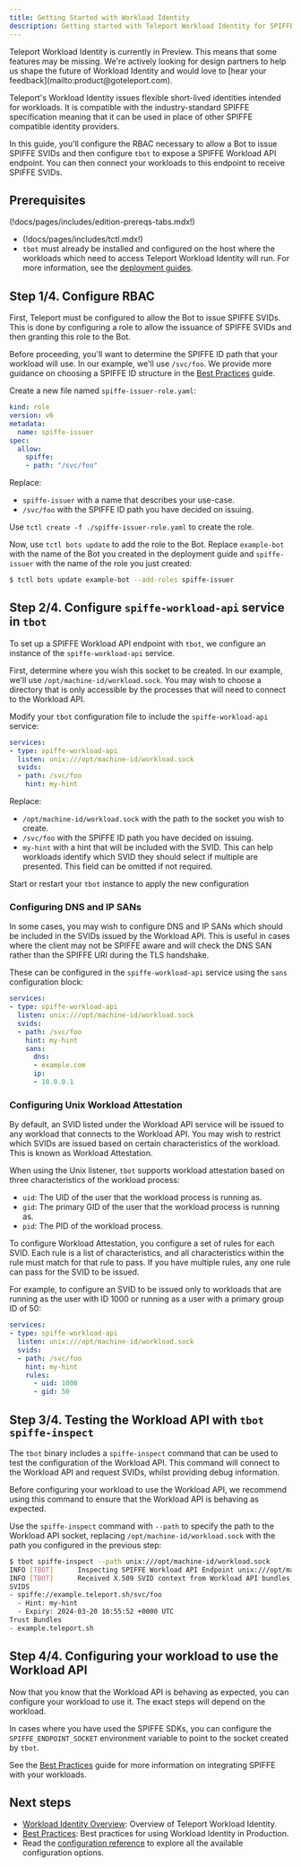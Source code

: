 ```yaml
---
title: Getting Started with Workload Identity
description: Getting started with Teleport Workload Identity for SPIFFE and Machine ID
---
```


<Admonition type="tip" title="Preview">
Teleport Workload Identity is currently in Preview. This means that some
features may be missing. We're actively looking for design partners to help us
shape the future of Workload Identity and would love to
[hear your feedback](mailto:product@goteleport.com).
</Admonition>

Teleport's Workload Identity issues flexible short-lived identities intended
for workloads. It is compatible with the industry-standard SPIFFE specification
meaning that it can be used in place of other SPIFFE compatible identity
providers.

In this guide, you'll configure the RBAC necessary to allow a Bot to issue
SPIFFE SVIDs and then configure `tbot` to expose a SPIFFE Workload API endpoint.
You can then connect your workloads to this endpoint to receive SPIFFE SVIDs.

## Prerequisites

(!docs/pages/includes/edition-prereqs-tabs.mdx!)

- (!docs/pages/includes/tctl.mdx!)
- `tbot` must already be installed and configured on the host where the
  workloads which need to access Teleport Workload Identity will run. For more
  information, see the [deployment guides](../deployment.mdx).

## Step 1/4. Configure RBAC

First, Teleport must be configured to allow the Bot to issue SPIFFE SVIDs.
This is done by configuring a role to allow the issuance of SPIFFE SVIDs and
then granting this role to the Bot.

Before proceeding, you'll want to determine the SPIFFE ID path that your
workload will use. In our example, we'll use `/svc/foo`. We provide more
guidance on choosing a SPIFFE ID structure in the
[Best Practices](./best-practices.mdx) guide.

Create a new file named `spiffe-issuer-role.yaml`:

```yaml
kind: role
version: v6
metadata:
  name: spiffe-issuer
spec:
  allow:
    spiffe:
    - path: "/svc/foo"
```

Replace:

- `spiffe-issuer` with a name that describes your use-case.
- `/svc/foo` with the SPIFFE ID path you have decided on issuing.

Use `tctl create -f ./spiffe-issuer-role.yaml` to create the role.

Now, use `tctl bots update` to add the role to the Bot. Replace `example-bot`
with the name of the Bot you created in the deployment guide and `spiffe-issuer`
with the name of the role you just created:

```bash
$ tctl bots update example-bot --add-roles spiffe-issuer
```

## Step 2/4. Configure `spiffe-workload-api` service in `tbot`

To set up a SPIFFE Workload API endpoint with `tbot`, we configure an instance
of the `spiffe-workload-api` service.

First, determine where you wish this socket to be created. In our example,
we'll use `/opt/machine-id/workload.sock`. You may wish to choose a directory
that is only accessible by the processes that will need to connect to the
Workload API.

Modify your `tbot` configuration file to include the `spiffe-workload-api`
service:

```yaml
services:
- type: spiffe-workload-api
  listen: unix:///opt/machine-id/workload.sock
  svids:
  - path: /svc/foo
    hint: my-hint
```

Replace:

- `/opt/machine-id/workload.sock` with the path to the socket you wish to create.
- `/svc/foo` with the SPIFFE ID path you have decided on issuing.
- `my-hint` with a hint that will be included with the SVID. This can help
  workloads identify which SVID they should select if multiple are presented.
  This field can be omitted if not required.

Start or restart your `tbot` instance to apply the new configuration

### Configuring DNS and IP SANs

In some cases, you may wish to configure DNS and IP SANs which should be
included in the SVIDs issued by the Workload API. This is useful in cases
where the client may not be SPIFFE aware and will check the DNS SAN rather than
the SPIFFE URI during the TLS handshake.

These can be configured in the `spiffe-workload-api` service using the `sans`
configuration block:

```yaml
services:
- type: spiffe-workload-api
  listen: unix:///opt/machine-id/workload.sock
  svids:
  - path: /svc/foo
    hint: my-hint
    sans:
      dns:
      - example.com
      ip:
      - 10.0.0.1
```

### Configuring Unix Workload Attestation

By default, an SVID listed under the Workload API service will be issued to any
workload that connects to the Workload API. You may wish to restrict which SVIDs
are issued based on certain characteristics of the workload. This is known as
Workload Attestation.

When using the Unix listener, `tbot` supports workload attestation based on
three characteristics of the workload process:

- `uid`: The UID of the user that the workload process is running as.
- `gid`: The primary GID of the user that the workload process is running as.
- `pid`: The PID of the workload process.

To configure Workload Attestation, you configure a set of rules for each SVID.
Each rule is a list of characteristics, and all characteristics within the rule
must match for that rule to pass. If you have multiple rules, any one rule can
pass for the SVID to be issued.

For example, to configure an SVID to be issued only to workloads that are
running as the user with ID 1000 or running as a user with a primary group ID
of 50:

```yaml
services:
- type: spiffe-workload-api
  listen: unix:///opt/machine-id/workload.sock
  svids:
  - path: /svc/foo
    hint: my-hint
    rules:
      - uid: 1000
      - gid: 50
```

## Step 3/4. Testing the Workload API with `tbot spiffe-inspect`

The `tbot` binary includes a `spiffe-inspect` command that can be used to
test the configuration of the Workload API. This command will connect to the
Workload API and request SVIDs, whilst providing debug information.

Before configuring your workload to use the Workload API, we recommend using
this command to ensure that the Workload API is behaving as expected.

Use the `spiffe-inspect` command with `--path` to specify the path to the
Workload API socket, replacing `/opt/machine-id/workload.sock` with the path you
configured in the previous step:

```bash
$ tbot spiffe-inspect --path unix:///opt/machine-id/workload.sock
INFO [TBOT]      Inspecting SPIFFE Workload API Endpoint unix:///opt/machine-id/workload.sock tbot/spiffe.go:31
INFO [TBOT]      Received X.509 SVID context from Workload API bundles_count:1 svids_count:1 tbot/spiffe.go:46
SVIDS
- spiffe://example.teleport.sh/svc/foo
  - Hint: my-hint
  - Expiry: 2024-03-20 10:55:52 +0000 UTC
Trust Bundles
- example.teleport.sh
```

## Step 4/4. Configuring your workload to use the Workload API

Now that you know that the Workload API is behaving as expected, you can
configure your workload to use it. The exact steps will depend on the workload.

In cases where you have used the SPIFFE SDKs, you can configure the
`SPIFFE_ENDPOINT_SOCKET` environment variable to point to the socket created by
`tbot`.

See the [Best Practices](./best-practices.mdx) guide for more information on
integrating SPIFFE with your workloads.

## Next steps

- [Workload Identity Overview](../workload-identity.mdx): Overview of Teleport
Workload Identity.
- [Best Practices](./best-practices.mdx): Best practices for using Workload
Identity in Production.
- Read the [configuration reference](../../../reference/machine-id/configuration.mdx) to explore
all the available configuration options.
